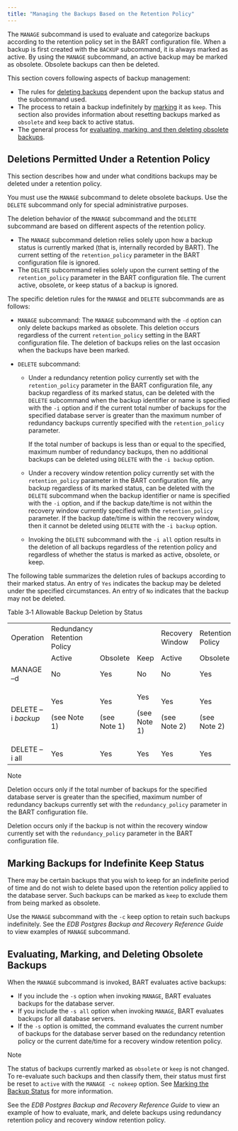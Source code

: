 ```yaml
---
title: "Managing the Backups Based on the Retention Policy"
---
```


<div id="managing_the_backups_based_on_the_retention_policy" class="registered_link"></div>

The `MANAGE` subcommand is used to evaluate and categorize backups according to the retention policy set in the BART configuration file. When a backup is first created with the `BACKUP` subcommand, it is always marked as active. By using the `MANAGE` subcommand, an active backup may be marked as obsolete. Obsolete backups can then be deleted.

This section covers following aspects of backup management:

-   The rules for [deleting backups](#deletions_permitted_under_retention_policy) dependent upon the backup status and the subcommand used.
-   The process to retain a backup indefinitely by [marking](#marking-backups-for-indefinite-keep-status) it as `keep`. This section also provides information about resetting backups marked as `obsolete` and `keep` back to active status.
-   The general process for [evaluating, marking, and then deleting obsolete backups](#evaluating-marking-and-deleting-obsolete-backups).

<div id="deletions_permitted_under_retention_policy" class="registered_link"></div>

## Deletions Permitted Under a Retention Policy

This section describes how and under what conditions backups may be deleted under a retention policy.

You must use the `MANAGE` subcommand to delete obsolete backups. Use the `DELETE` subcommand only for special administrative purposes.

The deletion behavior of the `MANAGE` subcommand and the `DELETE` subcommand are based on different aspects of the retention policy.

-   The `MANAGE` subcommand deletion relies solely upon how a backup status is currently marked (that is, internally recorded by BART). The current setting of the `retention_policy` parameter in the BART configuration file is ignored.
-   The `DELETE` subcommand relies solely upon the current setting of the `retention_policy` parameter in the BART configuration file. The current active, obsolete, or keep status of a backup is ignored.

The specific deletion rules for the `MANAGE` and `DELETE` subcommands are as follows:

-   `MANAGE` subcommand: The `MANAGE` subcommand with the `-d` option can only delete backups marked as obsolete. This deletion occurs regardless of the current `retention_policy` setting in the BART configuration file. The deletion of backups relies on the last occasion when the backups have been marked.
-   `DELETE` subcommand:

    -   Under a redundancy retention policy currently set with the `retention_policy` parameter in the BART configuration file, any backup regardless of its marked status, can be deleted with the `DELETE` subcommand when the backup identifier or name is specified with the `-i` option and if the current total number of backups for the specified database server is greater than the maximum number of redundancy backups currently specified with the `retention_policy` parameter.

        If the total number of backups is less than or equal to the specified, maximum number of redundancy backups, then no additional backups can be deleted using `DELETE` with the `-i backup` option.

    -   Under a recovery window retention policy currently set with the `retention_policy` parameter in the BART configuration file, any backup regardless of its marked status, can be deleted with the `DELETE` subcommand when the backup identifier or name is specified with the `-i` option, and if the backup date/time is not within the recovery window currently specified with the `retention_policy` parameter. If the backup date/time is within the recovery window, then it cannot be deleted using `DELETE` with the `-i backup` option.

    -   Invoking the `DELETE` subcommand with the `-i all` option results in the deletion of all backups regardless of the retention policy and regardless of whether the status is marked as active, obsolete, or keep.

The following table summarizes the deletion rules of backups according to their marked status. An entry of `Yes` indicates the backup may be deleted under the specified circumstances. An entry of `No` indicates that the backup may not be deleted.

Table 3‑1 Allowable Backup Deletion by Status

<table style="width:100%;"><colgroup><col style="width: 14%" /><col style="width: 20%" /><col style="width: 23%" /><col style="width: 10%" /><col style="width: 10%" /><col style="width: 10%" /><col style="width: 10%" /></colgroup><tbody><tr class="odd"><td>Operation</td><td>Redundancy Retention Policy</td><td></td><td></td><td>Recovery Window</td><td>Retention Policy</td><td></td></tr><tr class="even"><td></td><td>Active</td><td>Obsolete</td><td>Keep</td><td>Active</td><td>Obsolete</td><td>Keep</td></tr><tr class="odd"><td>MANAGE –d</td><td>No</td><td>Yes</td><td>No</td><td>No</td><td>Yes</td><td>No</td></tr><tr class="even"><td>DELETE –i <em>backup</em></td><td><p>Yes</p><p>(see Note 1)</p></td><td><p>Yes</p><p>(see Note 1)</p></td><td><p>Yes</p><p>(see Note 1)</p></td><td><p>Yes</p><p>(see Note 2)</p></td><td><p>Yes</p><p>(see Note 2)</p></td><td><p>Yes</p><p>(see Note 2)</p></td></tr><tr class="odd"><td>DELETE –i all</td><td>Yes</td><td>Yes</td><td>Yes</td><td>Yes</td><td>Yes</td><td>Yes</td></tr></tbody></table>

<div class="note">

<div class="title">

Note

</div>

Deletion occurs only if the total number of backups for the specified database server is greater than the specified, maximum number of redundancy backups currently set with the `redundancy_policy` parameter in the BART configuration file.

Deletion occurs only if the backup is not within the recovery window currently set with the `redundancy_policy` parameter in the BART configuration file.

</div>

<div id="marking_backups_for_indefinite_keep_status" class="registered_link"></div>

## Marking Backups for Indefinite Keep Status

There may be certain backups that you wish to keep for an indefinite period of time and do not wish to delete based upon the retention policy applied to the database server. Such backups can be marked as `keep` to exclude them from being marked as obsolete.

Use the `MANAGE` subcommand with the `-c` keep option to retain such backups indefinitely. See the *EDB Postgres Backup and Recovery Reference Guide* to view examples of `MANAGE` subcommand.

<div id="evaluating_marking_and_deleting_obsolete_backups" class="registered_link"></div>

## Evaluating, Marking, and Deleting Obsolete Backups

When the `MANAGE` subcommand is invoked, BART evaluates active backups:

-   If you include the `-s` option when invoking `MANAGE`, BART evaluates backups for the database server.
-   If you include the `-s all` option when invoking `MANAGE`, BART evaluates backups for all database servers.
-   If the `-s` option is omitted, the command evaluates the current number of backups for the database server based on the redundancy retention policy or the current date/time for a recovery window retention policy.

<div class="note">

<div class="title">

Note

</div>

The status of backups currently marked as `obsolete` or `keep` is not changed. To re-evaluate such backups and then classify them, their status must first be reset to `active` with the `MANAGE -c nokeep` option. See [Marking the Backup Status](02_marking_the_backup_status/#marking_the_backup_status) for more information.

</div>

See the *EDB Postgres Backup and Recovery Reference Guide* to view an example of how to evaluate, mark, and delete backups using redundancy retention policy and recovery window retention policy.
